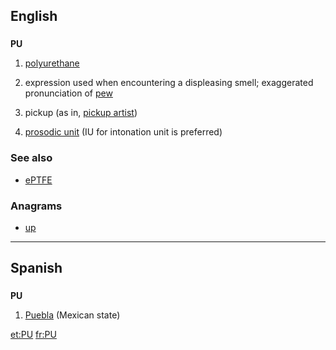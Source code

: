 {{also|Appendix:Variations of "pu"}}
==English==

==={{initialism-old|en}}===
'''PU'''

# {{context|organic compound|lang=en}} [[polyurethane]]
# {{context|slang|lang=en}} expression used when encountering a displeasing smell; exaggerated pronunciation of [[pew]]
# {{context|Internet slang|lang=en}} pickup (as in, [[pickup artist]])
# {{context|linguistics|lang=en}} [[prosodic unit]] (IU for intonation unit is preferred)

===See also===
* {{sense|polyurethane}} [[ePTFE]]

===Anagrams===
* [[up#English|up]]

----

==Spanish==

==={{abbreviation-old|es}}===
'''PU'''

# [[Puebla]] (Mexican state)

[[et:PU]]
[[fr:PU]]